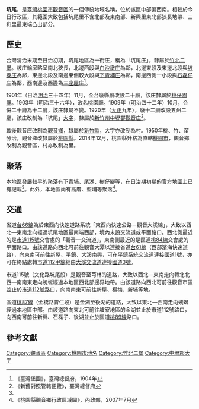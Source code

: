 {{noteTA　
|1 = zh-cn:庄; zh-hk:庄; zh-tw:庄;
}}
'''坑尾'''，是[[臺灣|臺灣]][[桃園市|桃園市]][[觀音區|觀音區]]的一個傳統地域名稱，位於該區中部偏西南。相較於今日行政區，其範圍大致包括坑尾里不含北部及東南部、新興里東北部狹長地帶、三和里最東端凸出部分。

==歷史==
台灣清治末期至日治初期，坑尾地區為一街庄，稱為「坑尾庄」，隸屬於[[竹北二堡|竹北二堡]]。該庄輪廓略呈南北狹長，北邊西段與[[白沙屯_(桃園市)|白沙墩庄]]為鄰，北邊東段及東邊北段與[[坡藔庄|坡藔庄]]為鄰，東邊北段及南邊東側較大段與[[下青埔庄|下青埔庄]]為鄰，南邊西側一小段與[[石磊仔庄|石磊仔庄]]為鄰，西南邊及西邊為[[三座屋_(觀音區)|三座屋庄]]<ref name="臺灣堡圖">《臺灣堡圖》，臺灣總督府，1904年</ref>。

1901年（日治[[明治|明治]]三十四年）11月，全台廢縣廳改設二十廳，該庄隸屬於[[桃仔園廳|桃仔園廳]]。1903年（明治三十六年），改名桃園廳。1909年（明治四十二年）10月，合併二十廳為十二廳，該庄隸屬不變。1920年（[[大正|大正]]九年），廢十二廳改設五州二廳，該庄改制為「坑尾」[[大字|大字]]，隸屬於[[新竹州|新竹州]][[中壢郡|中壢郡]][[觀音庄|觀音庄]]<ref>《新舊對照管轄便覽》，臺灣總督府</ref>。

戰後觀音庄改制為[[觀音區|觀音鄉]]，隸屬於[[新竹縣|新竹縣]]，大字亦改制為村。1950年桃、竹、苗分治，觀音鄉改隸屬於[[桃園縣|桃園縣]]。2014年12月，桃園縣升格為直轄[[桃園市|桃園市]]，觀音鄉改制為觀音區，村亦改制為里。

==聚落==
本地區發展較早的聚落有下青埔、尾湖、樹仔腳等，在日治期初期的官方地圖上已有記載<ref name="臺灣堡圖"/>。此外，本地區尚有高厝、藍埔等聚落<ref>《桃園縣觀音鄉行政區域圖》，內政部，2007年7月</ref>。

==交通==
省道[[台66線|台66線]]為於東西向快速道路系統「東西向快速公路－觀音大溪線」，大致以西北—東南走向經過坑尾地區最南端西部，境內未設交流道或平面路口。西北側最近的是[[市道115號|市道115號]]交會處的「觀音一交流道」，東南側最近的是區道[[桃84線|桃84線]]交會處的平面路口。由該道路向西北可前往觀音大潭以連接省道[[台61線|台61線]]（西部濱海快速道路），向東南可前往新屋、平鎮、大溪南興，可在[[平鎮系統交流道|平鎮系統交流道]]連接[[中山高速公路|國道1號]]，亦可在終點處轉[[市道112甲線|市道112甲線]]經由[[大溪交流道|大溪交流道]]連接[[福爾摩沙高速公路|國道3號]]。

市道115號（文化路坑尾段）是觀音至芎林的道路，大致以西北—東南走向轉北北西—南南東走向蜿蜒經過本地區西北部邊界地帶。由該道路向西北可前往觀音市區並止於[[市道112號|市道112號]]路口，向南南東可前往新屋、楊梅、新埔等地。

區道[[桃87線|桃87線]]（金橋路育仁段）是金湖至後湖的道路，大致以東北—西南走向蜿蜒經過本地區中部。由該道路向東北可前往坡寮地區的金湖並止於市道112號路口，向西南可前往新興、石磊子、後湖並止於區道[[桃89線|桃89線]]路口。

==參考文獻==
{{reflist}}

{{中壢郡}}

[[Category:觀音區|Category:觀音區]]
[[Category:桃園市地名|Category:桃園市地名]]
[[Category:竹北二堡|Category:竹北二堡]]
[[Category:中壢郡大字|Category:中壢郡大字]]